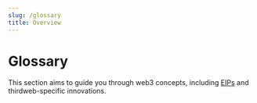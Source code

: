 ```yaml
---
slug: /glossary
title: Overview
---
```


# Glossary

This section aims to guide you through web3 concepts, including [EIPs](https://eips.ethereum.org/) and
thirdweb-specific innovations.
